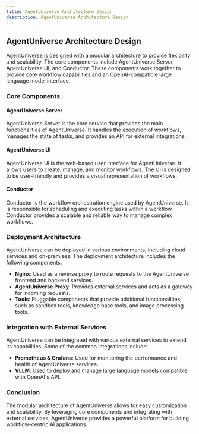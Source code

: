 ```yaml
---
title: AgentUniverse Architecture Design
description: AgentUniverse Architecture Design
---
```


## AgentUniverse Architecture Design

AgentUniverse is designed with a modular architecture to provide flexibility and scalability. The core components include AgentUniverse Server, AgentUniverse UI, and Conductor. These components work together to provide core workflow capabilities and an OpenAI-compatible large language model interface.

### Core Components

#### AgentUniverse Server

AgentUniverse Server is the core service that provides the main functionalities of AgentUniverse. It handles the execution of workflows, manages the state of tasks, and provides an API for external integrations.

#### AgentUniverse UI

AgentUniverse UI is the web-based user interface for AgentUniverse. It allows users to create, manage, and monitor workflows. The UI is designed to be user-friendly and provides a visual representation of workflows.

#### Conductor

Conductor is the workflow orchestration engine used by AgentUniverse. It is responsible for scheduling and executing tasks within a workflow. Conductor provides a scalable and reliable way to manage complex workflows.

### Deployment Architecture

AgentUniverse can be deployed in various environments, including cloud services and on-premises. The deployment architecture includes the following components:

- **Nginx**: Used as a reverse proxy to route requests to the AgentUniverse frontend and backend services.
- **AgentUniverse Proxy**: Provides external services and acts as a gateway for incoming requests.
- **Tools**: Pluggable components that provide additional functionalities, such as sandbox tools, knowledge base tools, and image processing tools.

### Integration with External Services

AgentUniverse can be integrated with various external services to extend its capabilities. Some of the common integrations include:

- **Prometheus & Grafana**: Used for monitoring the performance and health of AgentUniverse services.
- **VLLM**: Used to deploy and manage large language models compatible with OpenAI's API.

### Conclusion

The modular architecture of AgentUniverse allows for easy customization and scalability. By leveraging core components and integrating with external services, AgentUniverse provides a powerful platform for building workflow-centric AI applications.
